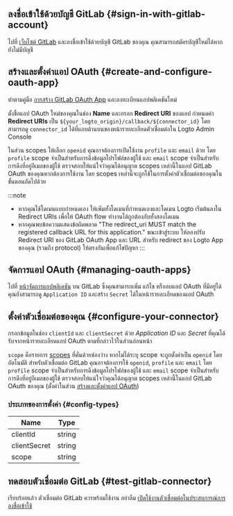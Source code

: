 ## ลงชื่อเข้าใช้ด้วยบัญชี GitLab \{#sign-in-with-gitlab-account}

ไปที่ [เว็บไซต์ GitLab](https://gitlab.com/) และลงชื่อเข้าใช้ด้วยบัญชี GitLab ของคุณ คุณสามารถสมัครบัญชีใหม่ได้หากยังไม่มีบัญชี

## สร้างและตั้งค่าแอป OAuth \{#create-and-configure-oauth-app}

ทำตามคู่มือ [การสร้าง GitLab OAuth App](https://docs.gitlab.com/ee/integration/oauth_provider.html) และลงทะเบียนแอปพลิเคชันใหม่

ตั้งชื่อแอป OAuth ใหม่ของคุณในช่อง **Name** และกรอก **Redirect URI** ของแอป กำหนดค่า **Redirect URIs** เป็น `${your_logto_origin}/callback/${connector_id}` โดยสามารถดู `connector_id` ได้ที่แถบด้านบนของหน้ารายละเอียดตัวเชื่อมต่อใน Logto Admin Console

ในส่วน scopes ให้เลือก `openid` คุณอาจต้องการเปิดใช้งาน `profile` และ `email` ด้วย โดย `profile` scope จำเป็นสำหรับการดึงข้อมูลโปรไฟล์ของผู้ใช้ และ `email` scope จำเป็นสำหรับการดึงที่อยู่อีเมลของผู้ใช้ ตรวจสอบให้แน่ใจว่าคุณได้อนุญาต scopes เหล่านี้ในแอป GitLab OAuth ของคุณหากต้องการใช้งาน โดย scopes เหล่านี้จะถูกใช้ในการตั้งค่าตัวเชื่อมต่อของคุณในขั้นตอนถัดไปด้วย

:::note

- หากคุณใช้โดเมนแบบกำหนดเอง ให้เพิ่มทั้งโดเมนที่กำหนดเองและโดเมน Logto เริ่มต้นลงใน Redirect URIs เพื่อให้ OAuth flow ทำงานได้ถูกต้องกับทั้งสองโดเมน
- หากคุณพบข้อความแสดงข้อผิดพลาด "The redirect_uri MUST match the registered callback URL for this application." ขณะเข้าสู่ระบบ ให้ลองปรับ Redirect URI ของ GitLab OAuth App และ URL สำหรับ redirect ของ Logto App ของคุณ (รวมถึง protocol) ให้ตรงกันเพื่อแก้ไขปัญหา
  :::

## จัดการแอป OAuth \{#managing-oauth-apps}

ไปที่ [หน้าจัดการแอปพลิเคชัน](https://gitlab.com/-/profile/applications) บน GitLab ซึ่งคุณสามารถเพิ่ม แก้ไข หรือลบแอป OAuth ที่มีอยู่ได้ คุณยังสามารถดู `Application ID` และสร้าง `Secret` ได้ในหน้ารายละเอียดของแอป OAuth

## ตั้งค่าตัวเชื่อมต่อของคุณ \{#configure-your-connector}

กรอกข้อมูลในช่อง `clientId` และ `clientSecret` ด้วย _Application ID_ และ _Secret_ ที่คุณได้รับจากหน้ารายละเอียดแอป OAuth ตามที่กล่าวไว้ในส่วนก่อนหน้า

`scope` คือรายการ [scopes](https://docs.gitlab.com/ee/integration/oauth_provider.html#authorized-applications) ที่คั่นด้วยช่องว่าง หากไม่ได้ระบุ scope จะถูกตั้งค่าเป็น `openid` โดยอัตโนมัติ สำหรับตัวเชื่อมต่อ GitLab คุณอาจต้องการใช้ `openid`, `profile` และ `email` โดย `profile` scope จำเป็นสำหรับการดึงข้อมูลโปรไฟล์ของผู้ใช้ และ `email` scope จำเป็นสำหรับการดึงที่อยู่อีเมลของผู้ใช้ ตรวจสอบให้แน่ใจว่าคุณได้อนุญาต scopes เหล่านี้ในแอป GitLab OAuth ของคุณ (ตั้งค่าในส่วน [สร้างและตั้งค่าแอป OAuth](#create-and-configure-oauth-app))

### ประเภทของการตั้งค่า \{#config-types}

| Name         | Type   |
| ------------ | ------ |
| clientId     | string |
| clientSecret | string |
| scope        | string |

## ทดสอบตัวเชื่อมต่อ GitLab \{#test-gitlab-connector}

เรียบร้อยแล้ว ตัวเชื่อมต่อ GitLab ควรพร้อมใช้งาน อย่าลืม [เปิดใช้งานตัวเชื่อมต่อในประสบการณ์การลงชื่อเข้าใช้](https://docs.logto.io/docs/recipes/configure-connectors/social-connector/enable-social-sign-in/)
